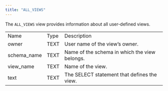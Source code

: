 ```yaml
---
title: "ALL_VIEWS"
---
```


<div id="all_views" class="registered_link"></div>


The `ALL_VIEWS` view provides information about all user-defined views.

|              |      |                                               |
| ------------ | ---- | --------------------------------------------- |
| Name         | Type | Description                                   |
| owner        | TEXT | User name of the view’s owner.                |
| schema_name | TEXT | Name of the schema in which the view belongs. |
| view_name   | TEXT | Name of the view.                             |
| text         | TEXT | The SELECT statement that defines the view.   |
